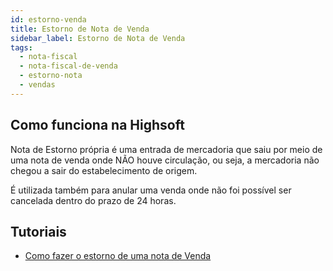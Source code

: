 ```yaml
---
id: estorno-venda
title: Estorno de Nota de Venda
sidebar_label: Estorno de Nota de Venda
tags:
  - nota-fiscal
  - nota-fiscal-de-venda
  - estorno-nota
  - vendas
---
```


## Como funciona na Highsoft

Nota de Estorno própria é uma entrada de mercadoria que saiu por meio de uma nota de venda onde NÃO houve circulação, ou seja, a mercadoria não chegou a sair do estabelecimento de origem.

É utilizada também para anular uma venda onde não foi possível ser cancelada dentro do prazo de 24 horas.

## Tutoriais

- [Como fazer o estorno de uma nota de Venda](/faq/como-fazer-estorno-nota-venda)
